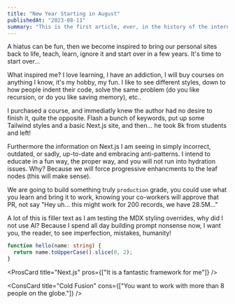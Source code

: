 ```yaml
---
title: "New Year Starting in August"
publishedAt: "2023-08-11"
summary: "This is the first article, ever, in the history of the internet..."
---
```


A hiatus can be fun, then we become inspired to bring our personal sites back to life, teach,
learn, ignore it and start over in a few years. It's time to start over...

What inspired me? I love learning, I have an addiction, I will buy courses on
anything I know, it's my hobby, my fun. I like to see different styles, down to
how people indent their code, solve the same problem (do you like recursion, or do you like saving memory), etc..

I purchased a course, and immediatly knew the author had no desire to finish it, quite the opposite.
Flash a bunch of keywords, put up some Tailwind styles and a basic Next.js site, and then... he took 8k
from students and left!

Furthermore the information on Next.js I am seeing in simply incorrect, outdated, or sadly,
up-to-date and embracing anti-patterns. I intend to educate in a fun way, the proper way, and
you will not run into hydration issues. Why? Because we will force progressive enhancments to the
leaf nodes (this will make sense).

We are going to build something truly `production` grade, you could use what you learn and bring it to work,
knowing your co-workers will approve that PR, not say "Hey uh... this might work for 200 records, we have 28.5M..."

A lot of this is filler text as I am testing the MDX styling overrides, why did I not use AI? Because I spend all day
building prompt nonsense now, I want you, the reader, to see imperfection, mistakes, humanity!

```ts
function hello(name: string) {
  return name.toUpperCase().slice(0, 2);
}
```


<ProsCard title="Next.js" pros={["It is a fantastic framework for me"]} />

<ConsCard
  title="Cold Fusion"
  cons={["You want to work with more than 8 people on the globe."]}
/>

